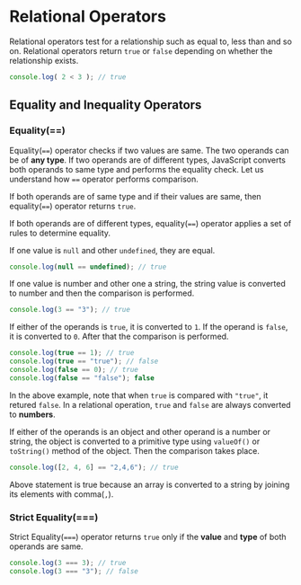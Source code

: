 
<Layout>
<SEO title="Relational Operators in JavaScript" />
<JSLayout>

# Relational Operators

Relational operators test for a relationship such as equal to, less than and so on. Relational operators return `true` or `false` depending on whether the relationship exists.

```javascript
console.log( 2 < 3 ); // true
```

## Equality and Inequality Operators

### Equality(==)

Equality(`==`) operator checks if two values are same. The two operands can be of **any type**. If two operands are of different types, JavaScript converts both operands to same type and performs the equality check. Let us understand how `==` operator performs comparison.

If both operands are of same type and if their values are same, then equality(`==`) operator returns `true`.

If both operands are of different types, equality(`==`) operator applies a set of rules to determine equality.

If one value is `null` and other `undefined`, they are equal.

```javascript
console.log(null == undefined); // true
```

If one value is number and other one a string, the string value is converted to number and then the comparison is performed.

```javascript
console.log(3 == "3"); // true
```

If either of the operands is `true`, it is converted to `1`. If the operand is `false`, it is converted to `0`. After that the comparison is performed.

```javascript
console.log(true == 1); // true
console.log(true == "true"); // false
console.log(false == 0); // true
console.log(false == "false"); false
```

In the above example, note that when `true` is compared with `"true"`, it retured `false`. In a relational operation, `true` and `false` are always converted to **numbers**.

If either of the operands is an object and other operand is a number or string, the object is converted to a primitive type using `valueOf()` or `toString()` method of the object. Then the comparison takes place.

```javascript
console.log([2, 4, 6] == "2,4,6"); // true
```

Above statement is true because an array is converted to a string by joining its elements with comma(`,`).

### Strict Equality(===)

Strict Equality(`===`) operator returns `true` only if the **value** and **type** of both operands are same.

```javascript
console.log(3 === 3); // true
console.log(3 === "3"); // false
```


</JSLayout>
</Layout>
